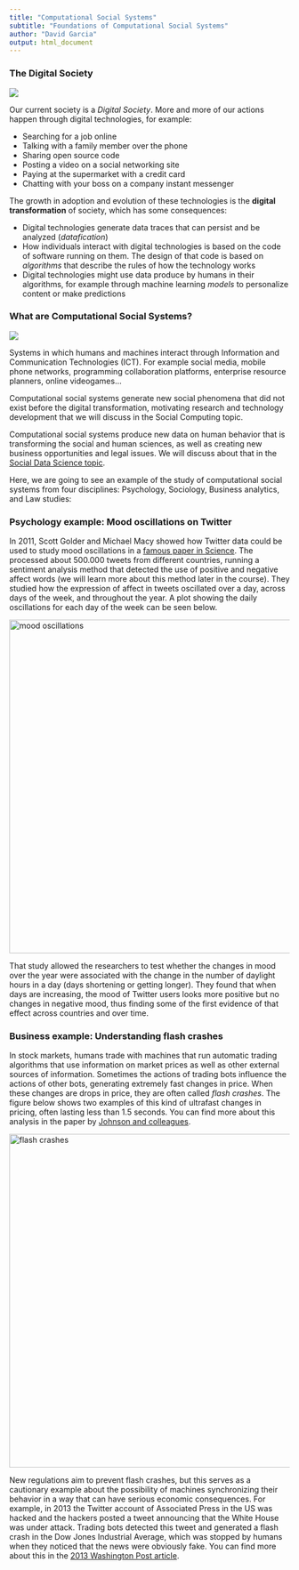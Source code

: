 ```yaml
---
title: "Computational Social Systems"
subtitle: "Foundations of Computational Social Systems"
author: "David Garcia"
output: html_document
---
```


### The Digital Society

![](DigitalSociety.png)

Our current society is a *Digital Society*. More and more of our actions happen through digital technologies, for example:  

- Searching for a job online   
- Talking with a family member over the phone  
- Sharing open source code  
- Posting a video on a social networking site  
- Paying at the supermarket with a credit card  
- Chatting with your boss on a company instant messenger  

The growth in adoption and evolution of these technologies is the **digital transformation** of society, which has some consequences:

- Digital technologies generate data traces that can persist and be analyzed (*datafication*)  
- How individuals interact with digital technologies is based on the code of software running on them. The design of that code is based on *algorithms* that describe the rules of how the technology works  
- Digital technologies might use data produce by humans in their algorithms, for example through machine learning *models* to personalize content or make predictions

### What are Computational Social Systems?

![](ComputationalSocialSystems.png)

Systems in which humans and machines interact through Information and Communication Technologies (ICT). For example social media, mobile phone networks, programming collaboration platforms, enterprise resource planners, online videogames... 

Computational social systems generate new social phenomena that did not exist before the digital transformation, motivating research and technology development that we will discuss in the Social Computing topic.

Computational social systems produce new data on human behavior that is transforming the social and human sciences, as well as creating new business opportunities and legal issues. We will discuss about that in the [Social Data Science topic](https://dgarcia-eu.github.io/FoundationsOfCSS/01_Introduction/012_SocialDataScience/SocialDataScience.html).

Here, we are going to see an example of the study of computational social systems from four disciplines: Psychology, Sociology, Business analytics, and Law studies:

### Psychology example: Mood oscillations on Twitter

In 2011, Scott Golder and Michael Macy showed how Twitter data could be used to study mood oscillations in a [famous paper in Science](https://www.science.org/doi/full/10.1126/science.1202775). The processed about 500.000 tweets from different countries, running a sentiment analysis method that detected the use of positive and negative affect words (we will learn more about this method later in the course). They studied how the expression of affect in tweets oscillated over a day, across days of the week, and throughout the year. A plot showing the daily oscillations for each day of the week can be seen below.

<img src="MoodOscillations.png" alt="mood oscillations" width="600"/>  

That study allowed the researchers to test whether the changes in mood over the year were associated with the change in the number of daylight hours in a day (days shortening or getting longer). They found that when days are increasing, the mood of Twitter users looks more positive but no changes in negative mood, thus finding some of the first evidence of that effect across countries and over time.

### Business example: Understanding flash crashes

In stock markets, humans trade with machines that run automatic trading algorithms that use information on market prices as well as other external sources of information. Sometimes the actions of trading bots influence the actions of other bots, generating extremely fast changes in price. When these changes are drops in price, they are often called *flash crashes*. The figure below shows two examples of this kind of ultrafast changes in pricing, often lasting less than 1.5 seconds. You can find more about this analysis in the paper by [Johnson and colleagues](https://www.nature.com/articles/srep02627).

<img src="FlashCrash.jpg" alt="flash crashes" width="600"/>  

New regulations aim to prevent flash crashes, but this serves as a cautionary example about the possibility of machines synchronizing their behavior in a way that can have serious economic consequences. For example, in 2013 the Twitter account of Associated Press in the US was hacked and the hackers posted a tweet announcing that the White House was under attack. Trading bots detected this tweet and generated a flash crash in the Dow Jones Industrial Average, which was stopped by humans when they noticed that the news were obviously fake. You can find more about this in the [2013 Washington Post article](https://www.washingtonpost.com/business/economy/market-quavers-after-fake-ap-tweet-says-obama-was-hurt-in-white-house-explosions/2013/04/23/d96d2dc6-ac4d-11e2-a8b9-2a63d75b5459_story.html).

